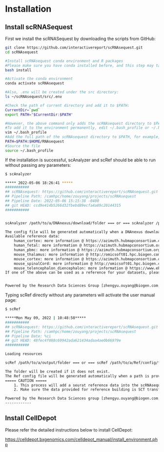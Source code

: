 # Installation

## Install scRNASequest

First we install the scRNASequest by downloading the scripts from GitHub:

```bash
git clone https://github.com/interactivereport/scRNAsequest.git
cd scRNAsequest

#Install scRNAsequest conda environment and R packages
#Please make sure you have conda installed before, and this step may take a while (30min ~1 hour)
bash install

#Activate the conda environment
conda activate scRNAsequest

#Also, .env will be created under the src directory:
ls ~/scRNAsequest/src/.env

#Check the path of current directory and add it to $PATH:
CurrentDir=`pwd`
export PATH="$CurrentDir:$PATH"

#However, the above command only adds the scRNAsequest directory to $PATH temporarily
#To add it to the environment permanently, edit ~/.bash_profile or ~/.bashrc:
vim ~/.bash_profile
#Add the full path of the scRNAsequest directory to $PATH, for example, $HOME/scRNAsequest
PATH=$PATH:$HOME/RNAsequest
#Source the file
source ~/.bash_profile
```

If the installation is successful, scAnalyzer and scRef should be able to run without passing any parameters:

```bash
$ scAnalyzer

***** 2022-05-06 18:26:41 *****
###########
## scRNAsequest: https://github.com/interactivereport/scRNAsequest.git
## Pipeline Path: /camhpc/home/zouyang/projects/scRNAsequest
## Pipeline Date: 2022-05-06 15:15:38 -0400
## git HEAD: ccd9e414b5266d32fbebd89ecfa4a89c20144315
###########


scAnalyzer /path/to/a/DNAnexus/download/folder === or === scAnalyzer /path/to/a/config/file

The config file will be generated automatically when a DNAnexus download folder is provided
Available reference data:
	human_cortex: more information @ https://azimuth.hubmapconsortium.org/references/
	human_fetal: more information @ https://azimuth.hubmapconsortium.org/references/
	human_pbmc: more information @ https://azimuth.hubmapconsortium.org/references/
	mouse_thalamus: more information @ http://omicsoft01.hpc.biogen.com/celldepot/app/core/app_project_review.php?ID=301
	mouse_cortex: more information @ https://azimuth.hubmapconsortium.org/references/
	mouse_spinalCord: more information @ http://omicsoft01.hpc.biogen.com/celldepot/app/core/app_project_review.php?ID=285
	mouse_telencephalon_diencephalon: more information @ https://www.ebi.ac.uk/arrayexpress/experiments/E-MTAB-11115/
If one of the above can be used as a reference for your datasets, please update the config file with the name in 'ref_name'.


Powered by the Research Data Sciences Group [zhengyu.ouyang@biogen.com;kejie.li@biogen.com]
```

Typing scRef directly without any parameters will activate the user manual page:

```bash
$ scRef

*****Mon May 09, 2022 | 10:48:58*****
###########
## scRNAsequest: https://github.com/interactivereport/scRNAsequest.git
## Pipeline Path: /camhpc/home/zouyang/projects/scRNAsequest
## Pipeline Date: %ci
## git HEAD: 48fec4f088c69942ada621434adaa4ae0b66979e
###########

Loading resources

scRef /path/to/a/output/folder === or === scRef /path/to/a/Ref/config/file

The folder will be created if it does not exist.
The Ref config file will be generated automatically when a path is provided
===== CAUTION =====
	1. This process will add a seurat reference data into the scRNAsequest pipeline PERMANENTLY!
	2. Make sure the data provided for reference building is SCT transformed!

Powered by the Research Data Sciences group [zhengyu.ouyang@biogen.com;kejie.li@biogen.com]
------------
```

## Install CellDepot

Please refer the detailed instructions below to install CellDepot:

[https://celldepot.bxgenomics.com/celldepot_manual/install_environment.php](https://celldepot.bxgenomics.com/celldepot_manual/install_environment.php){target="_blank"}
